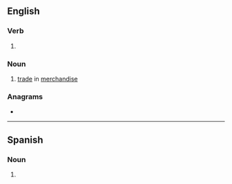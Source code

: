 ==English==

===Verb===
{{head|en|present participle}}

# {{present participle of|merchandise|lang=en|nocat=1}}

===Noun===
{{en-noun|-|s}}

# [[trade]] in [[merchandise]]

===Anagrams===
* {{anagrams|en|a=acdeghiimnnrs|disencharming}}

----

==Spanish==

===Noun===
{{es-noun|m}}

# {{l|en|merchandising}}